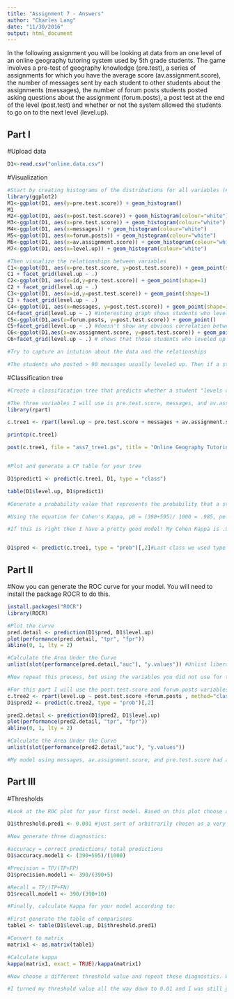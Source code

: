 ```yaml
---
title: "Assignment 7 - Answers"
author: "Charles Lang"
date: "11/30/2016"
output: html_document
---
```


In the following assignment you will be looking at data from an one level of an online geography tutoring system used by 5th grade students. The game involves a pre-test of geography knowledge (pre.test), a series of assignments for which you have the average score (av.assignment.score),  the number of messages sent by each student to other students about the assignments (messages), the number of forum posts students posted asking questions about the assignment (forum.posts), a post test at the end of the level (post.test) and whether or not the system allowed the students to go on to the next level (level.up).  

## Part I

#Upload data
```r
D1<-read.csv("online.data.csv")
```

#Visualization 
```r
#Start by creating histograms of the distributions for all variables (#HINT: look up "facet" in the ggplot documentation)
library(ggplot2)
M1<-ggplot(D1, aes(y=pre.test.score)) + geom_histogram()
M1
M2<-ggplot(D1, aes(x=post.test.score)) + geom_histogram(colour="white")
M3<-ggplot(D1, aes(x=pre.test.score)) + geom_histogram(colour="white")
M4<-ggplot(D1, aes(x=messages)) + geom_histogram(colour="white")
M5<-ggplot(D1, aes(x=forum.posts)) + geom_histogram(colour="white")
M6<-ggplot(D1, aes(x=av.assignment.score)) + geom_histogram(colour="white")
M7<-ggplot(D1, aes(x=level.up)) + geom_histogram(colour="white")

#Then visualize the relationships between variables
C1<-ggplot(D1, aes(x=pre.test.score, y=post.test.score)) + geom_point(shape=1)
C1 + facet_grid(level.up ~ .)
C2<-ggplot(D1, aes(x=id,y=pre.test.score)) + geom_point(shape=1)
C2 + facet_grid(level.up ~ .)
C3<-ggplot(D1, aes(x=id,y=post.test.score)) + geom_point(shape=1)
C3 + facet_grid(level.up ~ .)
C4<-ggplot(D1, aes(x=messages, y=post.test.score)) + geom_point(shape=1)
C4+facet_grid(level.up ~ .) #interesting graph shows students who level up usually posted more messages
C5<-ggplot(D1,aes(x=forum.posts, y=post.test.score)) + geom_point()
C5+facet_grid(level.up ~ .) #doesn't show any obvious correlation between forum.posts and post.test.score
C6<-ggplot(D1,aes(x=av.assignment.score, y=post.test.score)) + geom_point()
C6+facet_grid(level.up ~ .) # shows that those students who leveled up usually scored higher on the assignments

#Try to capture an intution about the data and the relationships

#The students who posted > 90 messages usually leveled up. Then if a student had an average assignment score of > 0.25 then they usually leveled up. The students who scored > 0.5 on the pre.test.score usually leveled up as well. Forum.posts did not show an obvious pattern.
```
#Classification tree
```r
#Create a classification tree that predicts whether a student "levels up" in the online course using three variables of your choice (As we did last time, set all controls to their minimums)

#The three variables I will use is pre.test.score, messages, and av.assignment.score.
library(rpart)

c.tree1 <- rpart(level.up ~ pre.test.score + messages + av.assignment.score , method="class", data=D1)

printcp(c.tree1)

post(c.tree1, file = "ass7_tree1.ps", title = "Online Geography Tutoring System")


#Plot and generate a CP table for your tree 

D1$predict1 <- predict(c.tree1, D1, type = "class")

table(D1$level.up, D1$predict1)

#Generate a probability value that represents the probability that a student levels up based your classification tree 

#Using the equation for Cohen's Kappa, p0 = (390+595)/ 1000 = .985, pe = (605/1000)*(600/1000)+(400/1000)*(395/1000) = 0.521, Kappa = (.985-.521)/(1-.521) = 0.9687

#If this is right then I have a pretty good model! My Cohen Kappa is .9687 so the agreement between my model and the data is pretty good. Is it too good? Is it overfit? Ummm...


D1$pred <- predict(c.tree1, type = "prob")[,2]#Last class we used type = "class" which predicted the classification for us, this time we are using type = "prob" to see the probability that our classififcation is based on.
```
## Part II
#Now you can generate the ROC curve for your model. You will need to install the package ROCR to do this.
```r
install.packages("ROCR")
library(ROCR)

#Plot the curve
pred.detail <- prediction(D1$pred, D1$level.up) 
plot(performance(pred.detail, "tpr", "fpr"))
abline(0, 1, lty = 2)

#Calculate the Area Under the Curve
unlist(slot(performance(pred.detail,"auc"), "y.values")) #Unlist liberates the AUC value from the "performance" object created by ROCR

#Now repeat this process, but using the variables you did not use for the previous model and compare the plots & results of your two models. Which one do you think was the better model? Why?

#For this part I will use the post.test.score and forum.posts variables.
c.tree2 <- rpart(level.up ~ post.test.score +forum.posts , method="class", data=D1)
D1$pred2 <- predict(c.tree2, type = "prob")[,2]

pred2.detail <- prediction(D1$pred2, D1$level.up) 
plot(performance(pred2.detail, "tpr", "fpr"))
abline(0, 1, lty = 2)

#Calculate the Area Under the Curve
unlist(slot(performance(pred2.detail,"auc"), "y.values"))

#My model using messages, av.assignment.score, and pre.test.score had a higher AUC than this model with post.test.score and forum.posts. Thus, my model was better.
```
## Part III
#Thresholds
```r
#Look at the ROC plot for your first model. Based on this plot choose a probability threshold that balances capturing the most correct predictions against false positives. Then generate a new variable in your data set that classifies each student according to your chosen threshold.

D1$threshold.pred1 <- 0.001 #just sort of arbitrarily chosen as a very close value to the upper left corner of the ROC curve and slightly lower than the AUC value

#Now generate three diagnostics:

#accuracy = correct predictions/ total predictions
D1$accuracy.model1 <- (390+595)/(1000)

#Precision = TP/(TP+FP)
D1$precision.model1 <- 390/(390+5)

#Recall = TP/(TP+FN)
D1$recall.model1 <- 390/(390+10)

#Finally, calculate Kappa for your model according to:

#First generate the table of comparisons
table1 <- table(D1$level.up, D1$threshold.pred1)

#Convert to matrix
matrix1 <- as.matrix(table1)

#Calculate kappa
kappa(matrix1, exact = TRUE)/kappa(matrix1)

#Now choose a different threshold value and repeat these diagnostics. What conclusions can you draw about your two thresholds?

#I turned my threshold value all the way down to 0.01 and I was still getting a Kappa of "1". Is that first rise of my ROC, the one that is almost vertical, really that steep? I don't know why my threshold reading is off.

```


